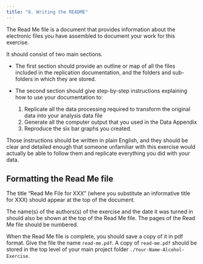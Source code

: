 ---
title: "8. Writing the README"
---

The Read Me file is a document that provides information about the electronic files you have assembled to document your work for this exercise.  

It should consist of two main sections.

- The first section should provide an outline or map of all the files included in the replication documentation, and the folders and sub-folders in which they are stored.

- The second section should give step-by-step instructions explaining how to use your documentation to:
  1) Replicate all the data processing required to transform the original data into your analysis data file
  2) Generate all the computer output that you used in the Data Appendix
  3) Reproduce the six bar graphs you created.  

Those instructions should be written in plain English, and they should be clear and detailed enough that someone unfamiliar with this exercise would actually be able to follow them and replicate everything you did with your data.

## Formatting the Read Me file
The title "Read Me File for XXX" (where you substitute an informative title for XXX) should appear at the top of the document.  

The name(s) of the authors(s) of the exercise and the date it was turned in should also be shown at the top of the Read Me file.   The pages of the Read Me file should be numbered.

When the Read Me file is complete, you should save a copy of it in pdf format.  Give the file the name `read-me.pdf`.
A copy of `read-me.pdf` should be stored in the top level of your main project folder `./Your-Name-Alcohol-Exercise`.  
